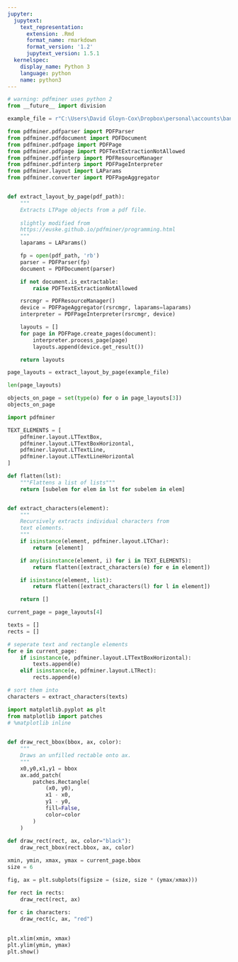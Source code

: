 ```yaml
---
jupyter:
  jupytext:
    text_representation:
      extension: .Rmd
      format_name: rmarkdown
      format_version: '1.2'
      jupytext_version: 1.5.1
  kernelspec:
    display_name: Python 3
    language: python
    name: python3
---
```


```python
# warning: pdfminer uses python 2
from __future__ import division
```

```python
example_file = r"C:\Users\David Gloyn-Cox\Dropbox\personal\accounts\bank\downloads\statement-5813532321604827-18Jul01.pdf"
```

```python
from pdfminer.pdfparser import PDFParser
from pdfminer.pdfdocument import PDFDocument
from pdfminer.pdfpage import PDFPage
from pdfminer.pdfpage import PDFTextExtractionNotAllowed
from pdfminer.pdfinterp import PDFResourceManager
from pdfminer.pdfinterp import PDFPageInterpreter
from pdfminer.layout import LAParams
from pdfminer.converter import PDFPageAggregator


def extract_layout_by_page(pdf_path):
    """
    Extracts LTPage objects from a pdf file.
    
    slightly modified from
    https://euske.github.io/pdfminer/programming.html
    """
    laparams = LAParams()

    fp = open(pdf_path, 'rb')
    parser = PDFParser(fp)
    document = PDFDocument(parser)

    if not document.is_extractable:
        raise PDFTextExtractionNotAllowed

    rsrcmgr = PDFResourceManager()
    device = PDFPageAggregator(rsrcmgr, laparams=laparams)
    interpreter = PDFPageInterpreter(rsrcmgr, device)

    layouts = []
    for page in PDFPage.create_pages(document):
        interpreter.process_page(page)
        layouts.append(device.get_result())

    return layouts

page_layouts = extract_layout_by_page(example_file)
```

```python
len(page_layouts)
```

```python
objects_on_page = set(type(o) for o in page_layouts[3])
objects_on_page
```

```python
import pdfminer

TEXT_ELEMENTS = [
    pdfminer.layout.LTTextBox,
    pdfminer.layout.LTTextBoxHorizontal,
    pdfminer.layout.LTTextLine,
    pdfminer.layout.LTTextLineHorizontal
]

def flatten(lst):
    """Flattens a list of lists"""
    return [subelem for elem in lst for subelem in elem]


def extract_characters(element):
    """
    Recursively extracts individual characters from 
    text elements. 
    """
    if isinstance(element, pdfminer.layout.LTChar):
        return [element]

    if any(isinstance(element, i) for i in TEXT_ELEMENTS):
        return flatten([extract_characters(e) for e in element])

    if isinstance(element, list):
        return flatten([extract_characters(l) for l in element])

    return []
```

```python
current_page = page_layouts[4]

texts = []
rects = []

# seperate text and rectangle elements
for e in current_page:
    if isinstance(e, pdfminer.layout.LTTextBoxHorizontal):
        texts.append(e)
    elif isinstance(e, pdfminer.layout.LTRect):
        rects.append(e)

# sort them into 
characters = extract_characters(texts)
```

```python
import matplotlib.pyplot as plt
from matplotlib import patches
# %matplotlib inline

   
def draw_rect_bbox(bbox, ax, color):
    """
    Draws an unfilled rectable onto ax.
    """
    x0,y0,x1,y1 = bbox
    ax.add_patch( 
        patches.Rectangle(
            (x0, y0),
            x1 - x0,
            y1 - y0,
            fill=False,
            color=color
        )    
    )
    
def draw_rect(rect, ax, color="black"):
    draw_rect_bbox(rect.bbox, ax, color)
```

```python
xmin, ymin, xmax, ymax = current_page.bbox
size = 6

fig, ax = plt.subplots(figsize = (size, size * (ymax/xmax)))

for rect in rects:
    draw_rect(rect, ax)
    
for c in characters:
    draw_rect(c, ax, "red")
    

plt.xlim(xmin, xmax)
plt.ylim(ymin, ymax)
plt.show()
```

```python

```
